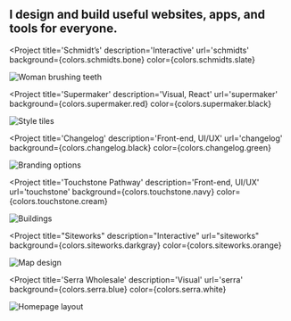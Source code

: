

<SEO title="Interactive Designer & UX Engineer" />

<Container width={sizes.large}>

<Box maxWidth={sizes.small} mx='auto'>

## I design and build useful websites, apps, and tools for everyone.

</Box>

</Container>

<Container text width={sizes.large}>
<Box sx={{
  display: 'grid',
  gridTemplateColumns: ['1fr', '1fr', 'repeat(2, 1fr)'],
  gridGap: [4, 5],
  alignItems: 'end',
  mx: 'auto',
  my: [0, 3, 6]
}}>

<Project
  title='Schmidt’s'
  description='Interactive'
  url='schmidts'
  background={colors.schmidts.bone}
  color={colors.schmidts.slate}
>

![Woman brushing teeth](../images/schmidts/woman-smile.jpg)

</Project>

<Project
  title='Supermaker'
  description='Visual, React'
  url='supermaker'
  background={colors.supermaker.red}
  color={colors.supermaker.black}
>

![Style tiles](../images/supermaker/style-tiles-4b.jpg)

</Project>

<Project
  title='Changelog'
  description='Front-end, UI/UX'
  url='changelog'
  background={colors.changelog.black}
  color={colors.changelog.green}
>

![Branding options](../images/changelog/podcasts-brand.jpg)

</Project>

<Project
  title='Touchstone Pathway'
  description='Front-end, UI/UX'
  url='touchstone'
  background={colors.touchstone.navy}
  color={colors.touchstone.cream}
>

![Buildings](../images/touchstone/featured.jpg)

</Project>

<Project
  title="Siteworks"
  description="Interactive"
  url="siteworks"
  background={colors.siteworks.darkgray}
  color={colors.siteworks.orange}
>

![Map design](../images/siteworks/map-2.png)

</Project>

<Project
  title='Serra Wholesale'
  description='Visual'
  url='serra'
  background={colors.serra.blue}
  color={colors.serra.white}
>

![Homepage layout](../images/serra/wholesale-page-3.jpg)

</Project>

</Box>
</Container>
